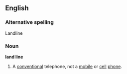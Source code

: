==English==
===Alternative spelling===
Landline
===Noun===
'''land line'''
# A [[conventional]] telephone, not a [[mobile]] or [[cell]] [[phone]].